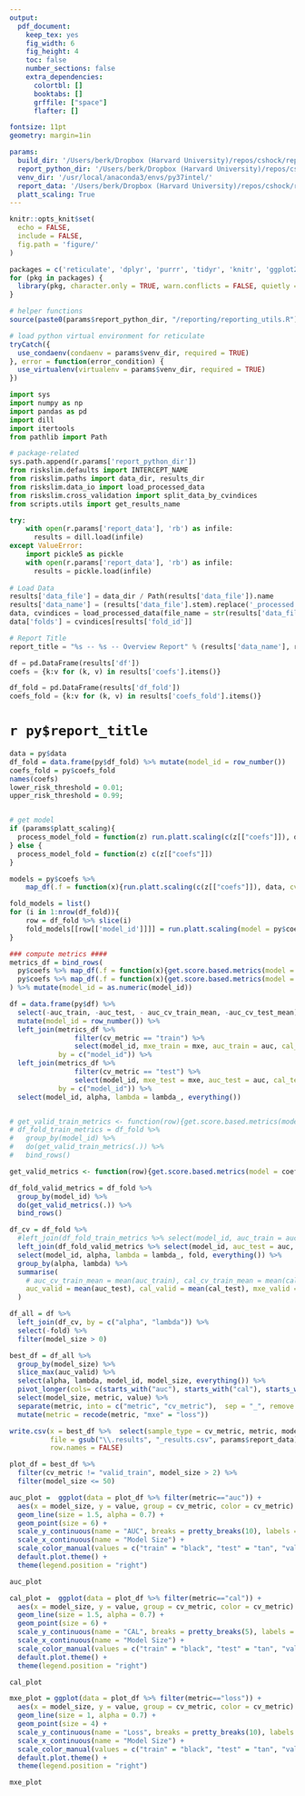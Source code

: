 ```yaml
---
output:
  pdf_document: 
    keep_tex: yes
    fig_width: 6
    fig_height: 4
    toc: false
    number_sections: false
    extra_dependencies:
      colortbl: []
      booktabs: []
      grffile: ["space"]
      flafter: []

fontsize: 11pt
geometry: margin=1in

params:
  build_dir: '/Users/berk/Dropbox (Harvard University)/repos/cshock/reports/'
  report_python_dir: '/Users/berk/Dropbox (Harvard University)/repos/cshock/'
  venv_dir: '/usr/local/anaconda3/envs/py37intel/'
  report_data: '/Users/berk/Dropbox (Harvard University)/repos/cshock/results/cshock20_plr_K05N01_all.results'
  platt_scaling: True
---
```


```{=latex}

%Font Faces
\newcommand{\cell}[2]{\begin{tabular}{#1}#2\end{tabular}}
\newcommand{\bfcell}[2]{\setlength{\tabcolsep}{0pt}\textbf{\begin{tabular}{#1}#2\end{tabular}}}
\newcommand{\textds}[1]{\texttt{\footnotesize{#1}}}
\newcommand{\textfn}[1]{#1}
\newcommand{\textssm}[1]{\sf{#1}}

%Scoring System Models
\newcommand{\prow}[0]{\quad\mathrel{\raisebox{-0.75ex}{\dots}}}
\newcommand{\score}[0]{{\color{black}\textbf{SCORE}}}

%Colors for Scoring System Models
\definecolor{predcolor}{gray}{0.95}
\definecolor{scorecolor}{gray}{0.95}
\definecolor{riskcolor}{gray}{0.95}

%Commands for Scoring System Models
\newcommand{\modelfont}{\renewcommand*\familydefault{\sfdefault}\normalfont}
\newcommand{\instruction}[2]{{\color{white}\phantom{\textbf{add points from rows {#1} to {#2}}}}}

\newcommand{\scoringsystem}[0]{\footnotesize\centering\renewcommand{\arraystretch}{1.35}\modelfont{}}
\newcommand{\risktable}[0]{\par\vspace{0.5em}\footnotesize\centering\renewcommand{\arraystretch}{1.25}\modelfont{}}
\newcommand{\predcell}[2]{\par\vspace{0.5em}\renewcommand{\arraystretch}{1.5}\modelfont%
\begin{tabular}{|>{\columncolor{predcolor}}{#1}|}\hline\small{\textbf{#2}}\\\hline\end{tabular}}

\newcommand{\risklabel}[0]{{\color{black}\textbf{RISK}}}
\newcommand{\scorelabel}[0]{{\color{black}\textbf{SCORE}}}
\pagenumbering{gobble}
```

```r

knitr::opts_knit$set(
  echo = FALSE, 
  include = FALSE,
  fig.path = 'figure/' 
)

packages = c('reticulate', 'dplyr', 'purrr', 'tidyr', 'knitr', 'ggplot2', 'xtable', 'stringr', 'reshape2', 'scales', 'gridExtra', 'grid')
for (pkg in packages) {
  library(pkg, character.only = TRUE, warn.conflicts = FALSE, quietly = TRUE, verbose = FALSE)
}

# helper functions
source(paste0(params$report_python_dir, "/reporting/reporting_utils.R"))

# load python virtual environment for reticulate
tryCatch({
  use_condaenv(condaenv = params$venv_dir, required = TRUE)
}, error = function(error_condition) {
  use_virtualenv(virtualenv = params$venv_dir, required = TRUE)
})


```

```python
import sys
import numpy as np
import pandas as pd
import dill
import itertools
from pathlib import Path

# package-related
sys.path.append(r.params['report_python_dir'])
from riskslim.defaults import INTERCEPT_NAME
from riskslim.paths import data_dir, results_dir
from riskslim.data_io import load_processed_data
from riskslim.cross_validation import split_data_by_cvindices
from scripts.utils import get_results_name

try:
    with open(r.params['report_data'], 'rb') as infile:
      results = dill.load(infile)
except ValueError:
    import pickle5 as pickle
    with open(r.params['report_data'], 'rb') as infile:
      results = pickle.load(infile)
    
# Load Data
results['data_file'] = data_dir / Path(results['data_file']).name 
results['data_name'] = (results['data_file'].stem).replace('_processed', '')
data, cvindices = load_processed_data(file_name = str(results['data_file']))
data['folds'] = cvindices[results['fold_id']]

# Report Title
report_title = "%s -- %s -- Overview Report" % (results['data_name'], results['method_name'])

df = pd.DataFrame(results['df'])
coefs = {k:v for (k, v) in results['coefs'].items()}

df_fold = pd.DataFrame(results['df_fold'])
coefs_fold = {k:v for (k, v) in results['coefs_fold'].items()}

```

# `r py$report_title`

```r
data = py$data
df_fold = data.frame(py$df_fold) %>% mutate(model_id = row_number())
coefs_fold = py$coefs_fold
names(coefs)
lower_risk_threshold = 0.01;
upper_risk_threshold = 0.99;


# get model
if (params$platt_scaling){
  process_model_fold = function(z) run.platt.scaling(c(z[["coefs"]]), data, cv_metric = "valid_train", fold = z[["fold_num"]])
} else {
  process_model_fold = function(z) c(z[["coefs"]])
}

models = py$coefs %>%
    map_df(.f = function(x){run.platt.scaling(c(z[["coefs"]]), data, cv_metric = "train", fold = z[["fold_num"]])}, .id = "model_id")

fold_models = list()
for (i in 1:nrow(df_fold)){
    row = df_fold %>% slice(i)
    fold_models[[row[['model_id']]]] = run.platt.scaling(model = py$coefs_fold[[row$model_id]], data = data, cv_metric = "train", fold = row[['fold']])
}

### compute metrics ####
metrics_df = bind_rows(
  py$coefs %>% map_df(.f = function(x){get.score.based.metrics(model = as.numeric(x), data = py$data, cv_metric = "train")}, .id = "model_id"),
  py$coefs %>% map_df(.f = function(x){get.score.based.metrics(model = as.numeric(x), data = py$data, cv_metric = "test")}, .id = "model_id")
) %>% mutate(model_id = as.numeric(model_id))

df = data.frame(py$df) %>% 
  select(-auc_train, -auc_test, - auc_cv_train_mean, -auc_cv_test_mean) %>%
  mutate(model_id = row_number()) %>% 
  left_join(metrics_df %>% 
                filter(cv_metric == "train") %>% 
                select(model_id, mxe_train = mxe, auc_train = auc, cal_train = avg_cal_err_binned), 
            by = c("model_id")) %>%
  left_join(metrics_df %>% 
                filter(cv_metric == "test") %>% 
                select(model_id, mxe_test = mxe, auc_test = auc, cal_test = avg_cal_err_binned, ), 
            by = c("model_id")) %>%
  select(model_id, alpha, lambda = lambda_, everything())


# get_valid_train_metrics <- function(row){get.score.based.metrics(model = coefs_fold[[row$model_id]], data = data, fold = row$fold, cv_metric = "valid_train")}
# df_fold_train_metrics = df_fold %>% 
#   group_by(model_id) %>%
#   do(get_valid_train_metrics(.)) %>%
#   bind_rows()

get_valid_metrics <- function(row){get.score.based.metrics(model = coefs_fold[[row$model_id]], data, fold = row$fold, cv_metric = "valid")}

df_fold_valid_metrics = df_fold %>% 
  group_by(model_id) %>%
  do(get_valid_metrics(.)) %>%
  bind_rows()

df_cv = df_fold %>% 
  #left_join(df_fold_train_metrics %>% select(model_id, auc_train = auc, mxe_train = mxe, cal_train = avg_cal_err_binned)) %>% 
  left_join(df_fold_valid_metrics %>% select(model_id, auc_test = auc, mxe_test = mxe, cal_test = avg_cal_err_binned)) %>%
  select(model_id, alpha, lambda = lambda_, fold, everything()) %>%
  group_by(alpha, lambda) %>% 
  summarise(
    # auc_cv_train_mean = mean(auc_train), cal_cv_train_mean = mean(cal_train), mxe_cv_train_mean = mean(mxe_train),
    auc_valid = mean(auc_test), cal_valid = mean(cal_test), mxe_valid = mean(mxe_test)
  )

df_all = df %>% 
  left_join(df_cv, by = c("alpha", "lambda")) %>%
  select(-fold) %>% 
  filter(model_size > 0) 

best_df = df_all %>% 
  group_by(model_size) %>%
  slice_max(auc_valid) %>%
  select(alpha, lambda, model_id, model_size, everything()) %>%
  pivot_longer(cols= c(starts_with("auc"), starts_with("cal"), starts_with("mxe")), names_to = "metric", values_to = "value") %>%
  select(model_size, metric, value) %>%
  separate(metric, into = c("metric", "cv_metric"),  sep = "_", remove = TRUE, extra = "merge")  %>%
  mutate(metric = recode(metric, "mxe" = "loss"))

write.csv(x = best_df %>%  select(sample_type = cv_metric, metric, model_size, value) %>% arrange(sample_type, metric, model_size), 
          file = gsub("\\.results", "_results.csv", params$report_data), 
          row.names = FALSE)

plot_df = best_df %>% 
  filter(cv_metric != "valid_train", model_size > 2) %>%
  filter(model_size <= 50)


```



```r

auc_plot =  ggplot(data = plot_df %>% filter(metric=="auc")) + 
  aes(x = model_size, y = value, group = cv_metric, color = cv_metric) +
  geom_line(size = 1.5, alpha = 0.7) +
  geom_point(size = 6) +
  scale_y_continuous(name = "AUC", breaks = pretty_breaks(10), labels = label.auc) +
  scale_x_continuous(name = "Model Size") +
  scale_color_manual(values = c("train" = "black", "test" = "tan", "valid" = "snow3", "fold_test" = "snow3"),  labels = c("train" = "Training Set", "test" = "Test Set", "valid" = "K-CV")) + 
  default.plot.theme() +
  theme(legend.position = "right")

auc_plot

```

```r

cal_plot =  ggplot(data = plot_df %>% filter(metric=="cal")) +
  aes(x = model_size, y = value, group = cv_metric, color = cv_metric) +
  geom_line(size = 1.5, alpha = 0.7) +
  geom_point(size = 6) +
  scale_y_continuous(name = "CAL", breaks = pretty_breaks(5), labels = percent, limits = c(0, NA)) +
  scale_x_continuous(name = "Model Size") +
  scale_color_manual(values = c("train" = "black", "test" = "tan", "valid" = "snow3", "fold_test" = "snow3"),  labels = c("train" = "Training Set", "test" = "Test Set", "valid" = "K-CV")) + 
  default.plot.theme() +
  theme(legend.position = "right")

cal_plot

```

```r

mxe_plot = ggplot(data = plot_df %>% filter(metric=="loss")) + 
  aes(x = model_size, y = value, group = cv_metric, color = cv_metric) +
  geom_line(size = 1, alpha = 0.7) +
  geom_point(size = 4) +
  scale_y_continuous(name = "Loss", breaks = pretty_breaks(10), labels = label.auc, limit = c(0.2, 0.7)) +
  scale_x_continuous(name = "Model Size") +
  scale_color_manual(values = c("train" = "black", "test" = "tan", "valid" = "snow3", "fold_test" = "snow3"),  labels = c("train" = "Training Set", "test" = "Test Set", "valid" = "K-CV")) + 
  default.plot.theme() +
  theme(legend.position = "right")

mxe_plot

```
    

